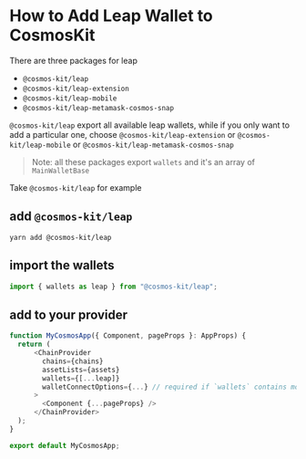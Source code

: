# How to Add Leap Wallet to CosmosKit

There are three packages for leap

- `@cosmos-kit/leap`
- `@cosmos-kit/leap-extension`
- `@cosmos-kit/leap-mobile`
- `@cosmos-kit/leap-metamask-cosmos-snap`

`@cosmos-kit/leap` export all available leap wallets, while if you only want to add a particular one, choose `@cosmos-kit/leap-extension` or `@cosmos-kit/leap-mobile` or `@cosmos-kit/leap-metamask-cosmos-snap`

> Note: all these packages export `wallets` and it's an array of `MainWalletBase`

Take `@cosmos-kit/leap` for example

## add `@cosmos-kit/leap`

```
yarn add @cosmos-kit/leap
```

## import the wallets

```js
import { wallets as leap } from "@cosmos-kit/leap";
```

## add to your provider

```js
function MyCosmosApp({ Component, pageProps }: AppProps) {
  return (
      <ChainProvider
        chains={chains}
        assetLists={assets}
        wallets={[...leap]}
        walletConnectOptions={...} // required if `wallets` contains mobile wallets
      >
        <Component {...pageProps} />
      </ChainProvider>
  );
}

export default MyCosmosApp;
```
